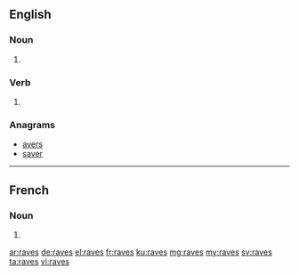 ==English==

===Noun===
{{head|en|plural}}

# {{plural of|rave|lang=en|nocat=1}}

===Verb===
{{head|en}}

# {{en-third-person singular of|rave}}

===Anagrams===
* [[avers#English|avers]]
* [[saver#English|saver]]

----

==French==

===Noun===
{{head|fr|plural}}

# {{plural of|rave|lang=fr|nocat=1}}

[[ar:raves]]
[[de:raves]]
[[el:raves]]
[[fr:raves]]
[[ku:raves]]
[[mg:raves]]
[[my:raves]]
[[sv:raves]]
[[ta:raves]]
[[vi:raves]]